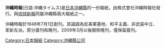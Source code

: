 {{expand|time=2013-11-21T04:10:49+00:00}}
{{Infobox Newspaper
| 名稱    = 沖繩時報
| 報頭    = 
| 圖像    = [[File:Okinawa_Times_2013.JPG|200px]]
| 圖像說明= 沖繩時報社總部
| 類型    = 
| 版式    = 
| 擁有者  = 株式會社沖繩時報社
| 出版商  = 
| 創辦人  =
| 編輯    = 
| ﻿﻿﻿﻿社長    =豐平良孝
| 主編    = 
| 副主編  = 
| 作者群  = 
| 創刊日  = 1949年4月22日 
| 停刊日  = 
| 政治立場= 
| 語言    = 
| 售價    = 
| 總部    = 〒900-8678<br>[[沖繩縣|沖繩縣]][[那霸市|那霸市]][[久茂地|久茂地]]2-2-2
| 發行量  = 
| ISSN    = 
| 網站    = http://www.okinawatimes.co.jp
}}
{{japanese|japanese=沖縄タイムス|kana=おきなわタイムス|romaji=Okinawa Taimusu}}
'''沖繩時報'''(日語:沖縄タイムス)是[[日本|日本]][[沖繩縣|沖繩縣]]的一份報紙，由株式會社沖繩時報社發行。與[[琉球新報|琉球新報]]同屬沖繩縣兩大報紙之一。

沖繩時報於1948年7月1日創刊。其論調為反美軍基地、和平主義、非武装中立、革新左派。原分晨刊和晚刊，2009年3月以後廢除晚刊，僅保留晨刊。

[[Category:日本報紙|Category:日本報紙]]
[[Category:沖繩縣公司|Category:沖繩縣公司]]